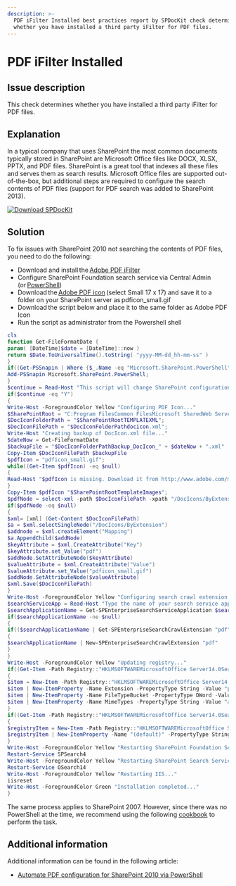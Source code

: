 ```yaml
---
description: >-
  PDF iFilter Installed best practices report by SPDocKit check determines
  whether you have installed a third party iFilter for PDF files.
---
```



# PDF iFilter Installed

## Issue description

This check determines whether you have installed a third party iFilter for PDF files.

## Explanation

In a typical company that uses SharePoint the most common documents typically stored in SharePoint are Microsoft Office files like DOCX, XLSX, PPTX, and PDF files. SharePoint is a great tool that indexes all these files and serves them as search results. Microsoft Office files are supported out-of-the-box, but additional steps are required to configure the search contents of PDF files (support for PDF search was added to SharePoint 2013).

[![Download SPDocKit](/img/spdockit-download.png)](http://bit.ly/2US0Zna)

## Solution

To fix issues with SharePoint 2010 not searching the contents of PDF files, you need to do the following:

* Download and install the [Adobe PDF iFilter](https://community.adobe.com/t5/acrobat-discussions/current-official-download-link-for-adobe-pdf-ifilter-11-for-64-bit-platforms/m-p/11988379)
* Configure SharePoint Foundation search service via Central Admin (or [PowerShell](http://blog.falchionconsulting.com/index.php/2010/04/starting-the-sharepoint-2010-foundation-search-service-using-powershell/))
* Download the [Adobe PDF icon](http://www.adobe.com/misc/linking.html) (select Small 17 x 17) and save it to a folder on your SharePoint server as pdficon\_small.gif
* Download the script below and place it to the same folder as Adobe PDF Icon
* Run the script as administrator from the Powershell shell

<DownloadButton 
  href="/bp/downloads/configure-ifilter-sharepoint.zip"
  filename="configure-ifilter-sharepoint.zip"
  fileSize="1.6 KB"
  fileType="ZIP"
  description="PowerShell script to configure PDF iFilter for SharePoint"
/>

```powershell
cls
function Get-FileFormatDate {
param( [DateTime]$date = [DateTime]::now )
return $Date.ToUniversalTime().toString( "yyyy-MM-dd_hh-mm-ss" )
}
if((Get-PSSnapin | Where {$_.Name -eq "Microsoft.SharePoint.PowerShell"}) -eq $null) {
Add-PSSnapin Microsoft.SharePoint.PowerShell;
}
$continue = Read-Host "This script will change SharePoint configuration files, registry and will restart your IIS! Would you like to continue (Y/N)"
if($continue -eq "Y")
{
Write-Host -ForegroundColor Yellow "Configuring PDF Icon..."
$SharePointRoot = "C:Program FilesCommon FilesMicrosoft SharedWeb Server Extensions14";
$DocIconFolderPath = "$SharePointRootTEMPLATEXML";
$DocIconFilePath = "$DocIconFolderPathdocicon.xml";
Write-Host "Creating backup of DocIcon.xml file..."
$dateNow = Get-FileFormatDate
$backupFile = "$DocIconFolderPathBackup_DocIcon_" + $dateNow + ".xml"
Copy-Item $DocIconFilePath $backupFile
$pdfIcon = "pdficon_small.gif";
while((Get-Item $pdfIcon) -eq $null)
{
Read-Host "$pdfIcon is missing. Download it from http://www.adobe.com/misc/linking.html and place it to this folder. Press any key to continue...";
}
Copy-Item $pdfIcon "$SharePointRootTemplateImages";
$pdfNode = select-xml -path $DocIconFilePath -xpath "/DocIcons/ByExtension/Mapping[@Key='pdf']" | select-object -expandProperty Node
if($pdfNode -eq $null)
{
$xml= [xml] (Get-Content $DocIconFilePath)
$a = $xml.selectSingleNode("/DocIcons/ByExtension")
$addnode = $xml.createElement("Mapping")
$a.AppendChild($addNode)
$keyAttribute = $xml.CreateAttribute("Key")
$keyAttribute.set_Value("pdf")
$addNode.SetAttributeNode($keyAttribute)
$valueAttribute = $xml.CreateAttribute("Value")
$valueAttribute.set_Value("pdficon_small.gif")
$addNode.SetAttributeNode($valueAttribute)
$xml.Save($DocIconFilePath)
}
Write-Host -ForegroundColor Yellow "Configuring search crawl extension..."
$searchServiceApp = Read-Host "Type the name of your search service application (e.g. Search Service Application)"
$searchApplicationName = Get-SPEnterpriseSearchServiceApplication $searchServiceApp
if($searchApplicationName -ne $null)
{
if(($searchApplicationName | Get-SPEnterpriseSearchCrawlExtension "pdf") -eq $null)
{
$searchApplicationName | New-SPEnterpriseSearchCrawlExtension "pdf"
}
}
Write-Host -ForegroundColor Yellow "Updating registry..."
if((Get-Item -Path Registry::"HKLMSOFTWAREMicrosoftOffice Server14.0SearchSetupFilters.pdf") -eq $null)
{
$item = New-Item -Path Registry::"HKLMSOFTWAREMicrosoftOffice Server14.0SearchSetupFilters.pdf"
$item | New-ItemProperty -Name Extension -PropertyType String -Value "pdf"
$item | New-ItemProperty -Name FileTypeBucket -PropertyType DWord -Value 1
$item | New-ItemProperty -Name MimeTypes -PropertyType String -Value "application/pdf"
}
if((Get-Item -Path Registry::"HKLMSOFTWAREMicrosoftOffice Server14.0SearchSetupContentIndexCommonFiltersExtension.pdf") -eq $null)
{
$registryItem = New-Item -Path Registry::"HKLMSOFTWAREMicrosoftOffice Server14.0SearchSetupContentIndexCommonFiltersExtension.pdf";
$registryItem | New-ItemProperty -Name "(default)" -PropertyType String -Value "{E8978DA6-047F-4E3D-9C78-CDBE46041603}"
}
Write-Host -ForegroundColor Yellow "Restarting SharePoint Foundation Search Service..."
Restart-Service SPSearch4
Write-Host -ForegroundColor Yellow "Restarting SharePoint Search Service..."
Restart-Service OSearch14
Write-Host -ForegroundColor Yellow "Restarting IIS..."
iisreset
Write-Host -ForegroundColor Green "Installation completed..."
}
```

The same process applies to SharePoint 2007. However, since there was no PowerShell at the time, we recommend using the following [cookbook](http://www.adobe.com/special/acrobat/configuring\_pdf\_ifilter\_for\_ms\_sharepoint\_2007.pdf) to perform the task.

## Additional information

Additional information can be found in the following article:

* [Automate PDF configuration for SharePoint 2010 via PowerShell](http://www.sharepointusecases.com/2011/02/automate-pdf-configuration-for-sharepoint-2010-via-powershell/)
